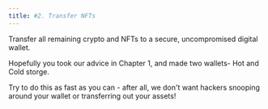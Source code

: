 ```yaml
---
title: #2. Transfer NFTs
---
```


Transfer all remaining crypto and NFTs to a secure, uncompromised digital wallet. 

Hopefully you took our advice in Chapter 1, and made two wallets- Hot and Cold storge. 

Try to do this as fast as you can - after all, we don't want hackers snooping around your wallet or transferring out your assets!
